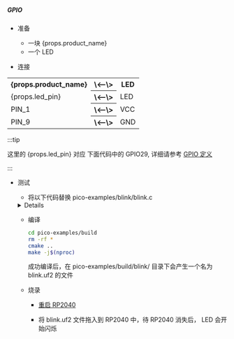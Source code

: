 ##### GPIO

- 准备

    - 一块 {props.product_name}
    - 一个 LED

- 连接

<table>
    <tr>
        <th>{props.product_name}</th>
        <th>\<--\></th>
        <th>LED</th>
    </tr>
    <tr>
        <td>{props.led_pin}</td>
        <th>\<--\></th>
        <td>LED</td>
    </tr>
    <tr>
        <td>PIN_1</td>
        <th>\<--\></th>
        <td>VCC</td>
    </tr>
    <tr>
        <td>PIN_9</td>
        <th>\<--\></th>
        <td>GND</td>
    </tr>

</table>

:::tip

这里的 {props.led_pin} 对应 下面代码中的 GPIO29, 详细请参考 <a href={props.gpio_definition}>GPIO 定义</a>

:::

- 测试

    - 将以下代码替换 pico-examples/blink/blink.c

    <details>

      <summary>blink.c</summary>

        ```c

        #include "pico/stdlib.h"
        #define BLINK_PIN 29 // GPIO29

        int main() {

            gpio_init(BLINK_PIN);
            gpio_set_dir(BLINK_PIN, GPIO_OUT);

            while (true) {
                gpio_put(BLINK_PIN, 1);
                sleep_ms(250);
                gpio_put(BLINK_PIN, 0);
                sleep_ms(250);
            }
        }

        ```

    </details>

    - 编译

        ```bash
        cd pico-examples/build
        rm -rf *
        cmake ..
        make -j$(nproc)
        ```

        成功编译后，在 pico-examples/build/blink/ 目录下会产生一个名为 blink.uf2 的文件

    - 烧录

        - <a href={props.flash_url}>重启 RP2040</a>

        - 将 blink.uf2 文件拖入到 RP2040 中，待 RP2040 消失后， LED 会开始闪烁
